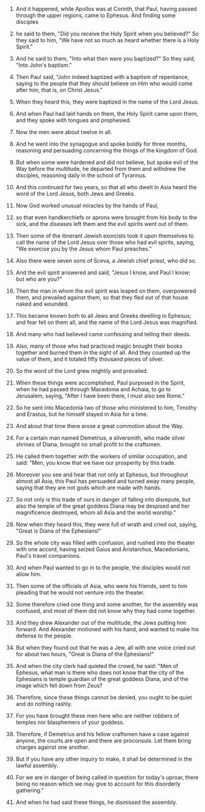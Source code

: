 
1. And it happened, while Apollos was at Corinth, that Paul, having passed through the upper regions, came to Ephesus. And finding some disciples

2. he said to them, "Did you receive the Holy Spirit when you believed?" So they said to him, "We have not so much as heard whether there is a Holy Spirit."

3. And he said to them, "Into what then were you baptized?" So they said, "Into John's baptism."

4. Then Paul said, "John indeed baptized with a baptism of repentance, saying to the people that they should believe on Him who would come after him, that is, on Christ Jesus."

5. When they heard this, they were baptized in the name of the Lord Jesus.

6. And when Paul had laid hands on them, the Holy Spirit came upon them, and they spoke with tongues and prophesied.

7. Now the men were about twelve in all.

8. And he went into the synagogue and spoke boldly for three months, reasoning and persuading concerning the things of the kingdom of God.

9. But when some were hardened and did not believe, but spoke evil of the Way before the multitude, he departed from them and withdrew the disciples, reasoning daily in the school of Tyrannus.

10. And this continued for two years, so that all who dwelt in Asia heard the word of the Lord Jesus, both Jews and Greeks.

11. Now God worked unusual miracles by the hands of Paul,

12. so that even handkerchiefs or aprons were brought from his body to the sick, and the diseases left them and the evil spirits went out of them.

13. Then some of the itinerant Jewish exorcists took it upon themselves to call the name of the Lord Jesus over those who had evil spirits, saying, "We exorcise you by the Jesus whom Paul preaches."

14. Also there were seven sons of Sceva, a Jewish chief priest, who did so.

15. And the evil spirit answered and said, "Jesus I know, and Paul I know; but who are you?"

16. Then the man in whom the evil spirit was leaped on them, overpowered them, and prevailed against them, so that they fled out of that house naked and wounded.

17. This became known both to all Jews and Greeks dwelling in Ephesus; and fear fell on them all, and the name of the Lord Jesus was magnified.

18. And many who had believed came confessing and telling their deeds.

19. Also, many of those who had practiced magic brought their books together and burned them in the sight of all. And they counted up the value of them, and it totaled fifty thousand pieces of silver.

20. So the word of the Lord grew mightily and prevailed.

21. When these things were accomplished, Paul purposed in the Spirit, when he had passed through Macedonia and Achaia, to go to Jerusalem, saying, "After I have been there, I must also see Rome."

22. So he sent into Macedonia two of those who ministered to him, Timothy and Erastus, but he himself stayed in Asia for a time.

23. And about that time there arose a great commotion about the Way.

24. For a certain man named Demetrius, a silversmith, who made silver shrines of Diana, brought no small profit to the craftsmen.

25. He called them together with the workers of similar occupation, and said: "Men, you know that we have our prosperity by this trade.

26. Moreover you see and hear that not only at Ephesus, but throughout almost all Asia, this Paul has persuaded and turned away many people, saying that they are not gods which are made with hands.

27. So not only is this trade of ours in danger of falling into disrepute, but also the temple of the great goddess Diana may be despised and her magnificence destroyed, whom all Asia and the world worship."

28. Now when they heard this, they were full of wrath and cried out, saying, "Great is Diana of the Ephesians!"

29. So the whole city was filled with confusion, and rushed into the theater with one accord, having seized Gaius and Aristarchus, Macedonians, Paul's travel companions.

30. And when Paul wanted to go in to the people, the disciples would not allow him.

31. Then some of the officials of Asia, who were his friends, sent to him pleading that he would not venture into the theater.

32. Some therefore cried one thing and some another, for the assembly was confused, and most of them did not know why they had come together.

33. And they drew Alexander out of the multitude, the Jews putting him forward. And Alexander motioned with his hand, and wanted to make his defense to the people.

34. But when they found out that he was a Jew, all with one voice cried out for about two hours, "Great is Diana of the Ephesians!"

35. And when the city clerk had quieted the crowd, he said: "Men of Ephesus, what man is there who does not know that the city of the Ephesians is temple guardian of the great goddess Diana, and of the image which fell down from Zeus?

36. Therefore, since these things cannot be denied, you ought to be quiet and do nothing rashly.

37. For you have brought these men here who are neither robbers of temples nor blasphemers of your goddess.

38. Therefore, if Demetrius and his fellow craftsmen have a case against anyone, the courts are open and there are proconsuls. Let them bring charges against one another.

39. But if you have any other inquiry to make, it shall be determined in the lawful assembly.

40. For we are in danger of being called in question for today's uproar, there being no reason which we may give to account for this disorderly gathering."

41. And when he had said these things, he dismissed the assembly.


